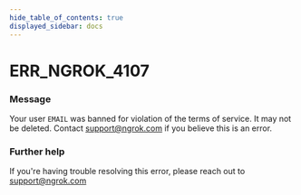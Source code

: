 ```yaml
---
hide_table_of_contents: true
displayed_sidebar: docs
---
```



# ERR_NGROK_4107

### Message
Your user `EMAIL` was banned for violation of the terms of service. It may not be deleted. Contact support@ngrok.com if you believe this is an error.

<ErrorDetails error='err_ngrok_4107' />


### Further help
If you're having trouble resolving this error, please reach out to [support@ngrok.com](mailto:support@ngrok.com?subject=Help%20with%20ERR_NGROK_4107)


